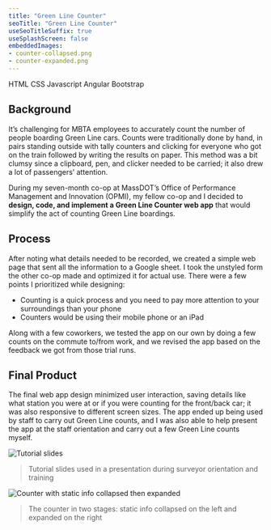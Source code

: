 ```yaml
---
title: "Green Line Counter"
seoTitle: "Green Line Counter"
useSeoTitleSuffix: true
useSplashScreen: false
embeddedImages:
- counter-collapsed.png
- counter-expanded.png
---
```



<Underlining highlight>HTML</Underlining> <Underlining highlight>CSS</Underlining> <Underlining highlight>Javascript</Underlining> <Underlining highlight>Angular</Underlining> <Underlining highlight>Bootstrap</Underlining> 

## Background

It’s challenging for MBTA employees to accurately count the number of people boarding Green Line cars. Counts were traditionally done by hand, in pairs standing outside with tally counters and clicking for everyone who got on the train followed by writing the results on paper. This method was a bit clumsy since a clipboard, pen, and clicker needed to be carried; it also drew a lot of passengers’ attention.

During my seven-month co-op at MassDOT’s Office of Performance Management and Innovation (OPMI), my fellow co-op and I decided to **design, code, and implement a Green Line Counter web app** that would simplify the act of counting Green Line boardings.

## Process

After noting what details needed to be recorded, we created a simple web page that sent all the information to a Google sheet. I took the unstyled form the other co-op made and optimized it for actual use. There were a few points I prioritized while designing:
- Counting is a quick process and you need to pay more attention to your surroundings than your phone
- Counters would be using their mobile phone or an iPad

Along with a few coworkers, we tested the app on our own by doing a few counts on the commute to/from work, and we revised the app based on the feedback we got from those trial runs.


## Final Product

The final web app design minimized user interaction, saving details like what station you were at or if you were counting for the front/back car; it was also responsive to different screen sizes. The app ended up being used by staff to carry out Green Line counts, and I was also able to help present the app at the staff orientation and carry out a few Green Line counts myself.

![Tutorial slides](./ppts-big.png)
> Tutorial slides used in a presentation during surveyor orientation and training 

![Counter with static info collapsed then expanded](./counters.png)
> The counter in two stages: static info collapsed on the left and expanded on the right


